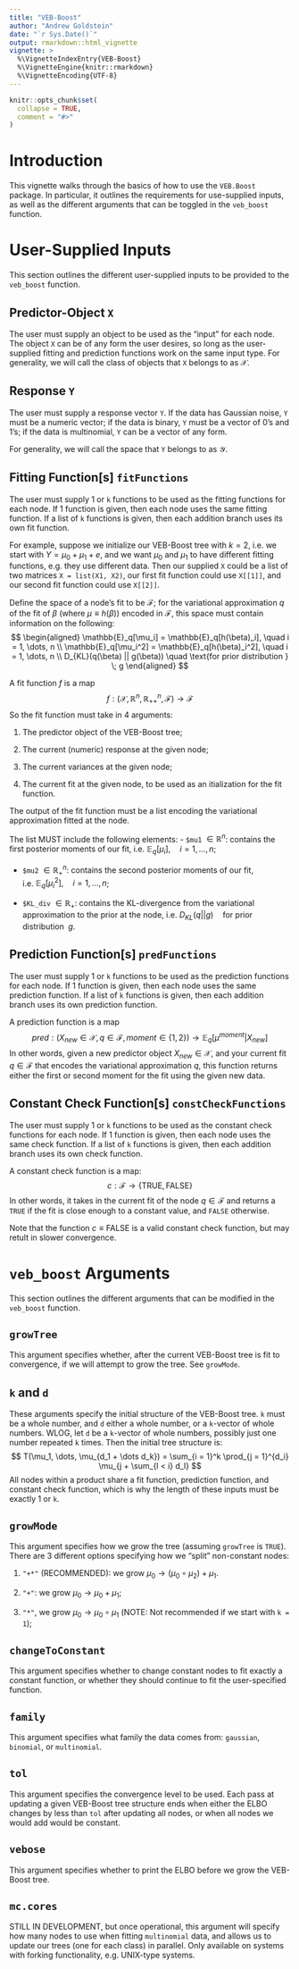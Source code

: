 ```yaml
---
title: "VEB-Boost"
author: "Andrew Goldstein"
date: "`r Sys.Date()`"
output: rmarkdown::html_vignette
vignette: >
  %\VignetteIndexEntry{VEB-Boost}
  %\VignetteEngine{knitr::rmarkdown}
  %\VignetteEncoding{UTF-8}
---
```


```r
knitr::opts_chunk$set(
  collapse = TRUE,
  comment = "#>"
)
```

# Introduction
This vignette walks through the basics of how to use the `VEB.Boost` package. In particular, it outlines the requirements for use-supplied inputs, as well as the different arguments that can be toggled in the `veb_boost` function.


# User-Supplied Inputs
This section outlines the different user-supplied inputs to be provided to the `veb_boost` function.

## Predictor-Object `X`
The user must supply an object to be used as the "input" for each node. The object `X` can be of any form the user desires, so long as the user-supplied fitting and prediction functions work on the same input type. For generality, we will call the class of objects that `X` belongs to as $\mathcal{X}$.

## Response `Y`
The user must supply a response vector `Y`. If the data has Gaussian noise, `Y` must be a numeric vector; if the data is binary, `Y` must be a vector of 0's and 1's; if the data is multinomial, `Y` can be a vector of any form.

For generality, we will call the space that `Y` belongs to as $\mathcal{Y}$.

## Fitting Function[s] `fitFunctions`
The user must supply 1 or `k` functions to be used as the fitting functions for each node. If 1 function is given, then each node uses the same fitting function. If a list of `k` functions is given, then each addition branch uses its own fit function.

For example, suppose we initialize our VEB-Boost tree with $k = 2$, i.e. we start with $Y = \mu_0 + \mu_1 + e$, and we want $\mu_0$ and $\mu_1$ to have different fitting functions, e.g. they use different data. Then our supplied `X` could be a list of two matrices `X = list(X1, X2)`, our first fit function could use `X[[1]]`, and our second fit function could use `X[[2]]`.

Define the space of a node's fit to be $\mathcal{F}$; for the variational approximation $q$ of the fit of $\beta$ (where $\mu \equiv h(\beta)$) encoded in $\mathcal{F}$, this space must contain information on the following:
$$
\begin{aligned}
\mathbb{E}_q[\mu_i] = \mathbb{E}_q[h(\beta)_i], \quad i = 1, \dots, n \\
\mathbb{E}_q[\mu_i^2] = \mathbb{E}_q[h(\beta)_i^2], \quad i = 1, \dots, n \\
D_{KL}(q(\beta) || g(\beta)) \quad \text{for prior distribution } \; g
\end{aligned}
$$

A fit function $f$ is a map
$$
f: (\mathcal{X}, \mathbb{R}^n, \mathbb{R}_{++}^n, \mathcal{F}) \to \mathcal{F}
$$
So the fit function must take in 4 arguments:

1. The predictor object of the VEB-Boost tree;

2. The current (numeric) response at the given node;

3. The current variances at the given node;

4. The current fit at the given node, to be used as an itialization for the fit function.

The output of the fit function must be a list encoding the variational approximation fitted at the node.

The list MUST include the following elements:
- `$mu1` $\in \mathbb{R}^n$: contains the first posterior moments of our fit, i.e. $\mathbb{E}_q[\mu_i], \quad i = 1, \dots, n$;

- `$mu2` $\in \mathbb{R}_+^n$: contains the second posterior moments of our fit, i.e. $\mathbb{E}_q[\mu_i^2], \quad i = 1, \dots, n$;

- `$KL_div` $\in \mathbb{R}_+$: contains the KL-divergence from the variational approximation to the prior at the node, i.e. $D_{KL}(q || g) \quad \text{for prior distribution } \; g$.


## Prediction Function[s] `predFunctions`
The user must supply 1 or `k` functions to be used as the prediction functions for each node. If 1 function is given, then each node uses the same prediction function. If a list of `k` functions is given, then each addition branch uses its own prediction function.

A prediction function is a map
$$
pred: (X_{new} \in \mathcal{X}, q \in \mathcal{F}, moment \in \{1, 2\}) \to \mathbb{E}_q[\mu^{moment}|X_{new}]
$$
In other words, given a new predictor object $X_{new} \in \mathcal{X}$, and your current fit $q \in \mathcal{F}$ that encodes the variational approximation $q$, this function returns either the first or second moment for the fit using the given new data.

## Constant Check Function[s] `constCheckFunctions`
The user must supply 1 or `k` functions to be used as the constant check functions for each node. If 1 function is given, then each node uses the same check function. If a list of `k` functions is given, then each addition branch uses its own check function.

A constant check function is a map:
$$
c: \mathcal{F} \to \{\text{TRUE}, \text{FALSE}\}
$$
In other words, it takes in the current fit of the node $q \in \mathcal{F}$ and returns a `TRUE` if the fit is close enough to a constant value, and `FALSE` otherwise.

Note that the function $c \equiv \text{FALSE}$ is a valid constant check function, but may retult in slower convergence.

# `veb_boost` Arguments
This section outlines the different arguments that can be modified in the `veb_boost` function.


## `growTree`
This argument specifies whether, after the current VEB-Boost tree is fit to convergence, if we will attempt to grow the tree. See `growMode`.

## `k` and `d`
These arguments specify the initial structure of the VEB-Boost tree. `k` must be a whole number, and `d` either a whole number, or a `k`-vector of whole numbers. WLOG, let `d` be a `k`-vector of whole numbers, possibly just one number repeated `k` times. Then the initial tree structure is:
$$
T(\mu_1, \dots, \mu_{d_1 + \dots d_k}) = \sum_{i = 1}^k \prod_{j = 1}^{d_i} \mu_{j + \sum_{l < i} d_l}
$$
All nodes within a product share a fit function, prediction function, and constant check function, which is why the length of these inputs must be exactly 1 or `k`.

## `growMode`
This argument specifies how we grow the tree (assuming `growTree` is `TRUE`). There are 3 different options specifying how we "split" non-constant nodes:

1. `"+*"` (RECOMMENDED): we grow $\mu_0 \to (\mu_0 \circ \mu_2) + \mu_1$.

2. `"+"`: we grow $\mu_0 \to \mu_0 + \mu_1$;

3. `"*"`, we grow $\mu_0 \to \mu_0 \circ \mu_1$ (NOTE: Not recommended if we start with `k = 1`);


## `changeToConstant`
This argument specifies whether to change constant nodes to fit exactly a constant function, or whether they should continue to fit the user-specified function.

## `family`
This argument specifies what family the data comes from: `gaussian`, `binomial`, or `multinomial`.

## `tol`
This argument specifies the convergence level to be used. Each pass at updating a given VEB-Boost tree structure ends when either the ELBO changes by less than `tol` after updating all nodes, or when all nodes we would add would be constant.

## `vebose`
This argument specifies whether to print the ELBO before we grow the VEB-Boost tree.

## `mc.cores`
STILL IN DEVELOPMENT, but once operational, this argument will specify how many nodes to use when fitting `multinomial` data, and allows us to update our trees (one for each class) in parallel. Only available on systems with forking functionality, e.g. UNIX-type systems.
